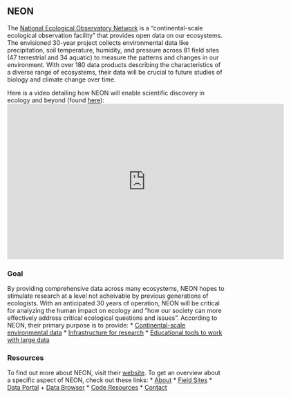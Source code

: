 ## NEON

The <a href='https://www.neonscience.org/' target='_blank'>National Ecological Observatory Network</a> is a "continental-scale ecological observation facility" that provides open data on our ecosystems. The envisioned 30-year project collects environmental data like precipitation, soil temperature, humidity, and pressure across 81 field sites (47 terrestrial and 34 aquatic) to measure the patterns and changes in our environment. With over 180 data products describing the characteristics of a diverse range of ecosystems, their data will be crucial to future studies of biology and climate change over time.

Here is a video detailing how NEON will enable scientific discovery in ecology and beyond (found <a href='https://www.youtube.com/channel/UCNodgIxpGyEjhV3XXMxFO5g' target='_blank'>here</a>):
<iframe width="640" height="360" src="https://www.youtube.com/embed/sSD84bIkWDw" frameborder="0" allow="autoplay; encrypted-media" allowfullscreen></iframe>

### Goal

By providing comprehensive data across many ecosystems, NEON hopes to stimulate research at a level not acheivable by previous generations of ecologists. With an anticipated 30 years of operation, NEON will be critical for analyzing the human impact on ecology and "how our society can more effectively address critical ecological questions and issues". According to NEON, their primary purpose is to provide:
* <a href='https://www.neonscience.org/data/neon-data-portal' target='_blank'>Continental-scale environmental data</a>
* <a href='https://www.neonscience.org/resources/information-researchers' target='_blank'>Infrastructure for research</a>
* <a href='https://www.neonscience.org/opportunities/learning-opportunities' target='_blank'>Educational tools to work with large data</a>

### Resources
To find out more about NEON, visit their <a href='https://www.neonscience.org/' target='_blank'>website</a>. To get an overview about a specific aspect of NEON, check out these links:
* <a href='https://www.neonscience.org/observatory/about' target='_blank'>About</a>
* <a href='https://www.neonscience.org/field-sites/field-sites-map/list' target='_blank'>Field Sites</a>
* <a href='http://data.neonscience.org/home' target='_blank'>Data Portal</a>
  + <a href='http://data.neonscience.org/static/browse.html' target='_blank'>Data Browser</a>
* <a href='https://www.neonscience.org/data/code-resources' target='_blank'>Code Resources</a>
* <a href='https://www.neonscience.org/observatory/contact-us' target='_blank'>Contact</a>
